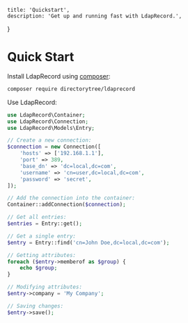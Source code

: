     title: 'Quickstart',
    description: 'Get up and running fast with LdapRecord.',
}

# Quick Start

Install LdapRecord using [composer](https://getcomposer.org/):

```bash
composer require directorytree/ldaprecord
```

Use LdapRecord:

```php
use LdapRecord\Container;
use LdapRecord\Connection;
use LdapRecord\Models\Entry;

// Create a new connection:
$connection = new Connection([
    'hosts' => ['192.168.1.1'],
    'port' => 389,
    'base_dn' => 'dc=local,dc=com',
    'username' => 'cn=user,dc=local,dc=com',
    'password' => 'secret',
]);

// Add the connection into the container:
Container::addConnection($connection);

// Get all entries:
$entries = Entry::get();

// Get a single entry:
$entry = Entry::find('cn=John Doe,dc=local,dc=com');

// Getting attributes:
foreach ($entry->memberof as $group) {
    echo $group;
}

// Modifying attributes:
$entry->company = 'My Company';

// Saving changes:
$entry->save();
```
